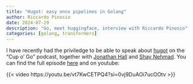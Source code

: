 ```yaml
---
title: "Hugot: easy onnx pipelines in Golang"
author: Riccardo Pinosio
date: 2024-07-29
description: "Go, meet huggingface, interview with Riccardo Pinosio"
categories: [golang, transformers]
---
```


I have recently had the priviledge to be able to speak about [hugot](https://github.com/knights-analytics/hugot) on the "Cup o' Go" podcast, together with [Jonathan Hall](https://www.linkedin.com/in/jhallio/) and [Shay Nehmad](https://www.linkedin.com/in/shay-nehmad-18183ab4/). You can find the full episode [here](https://cupogo.dev/episodes/go-meet-hugging-face-interview-with-riccardo-pinosio) and on youtube:

{{< video https://youtu.be/vt7KwCETPQ4?si=0vj9DuAOi7ucOOtv >}}
